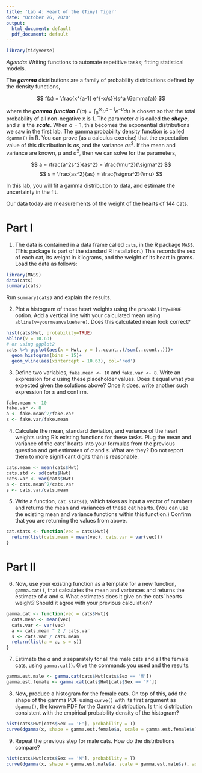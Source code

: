 ```yaml
---
title: 'Lab 4: Heart of the (Tiny) Tiger'
date: "October 26, 2020"
output: 
  html_document: default
  pdf_document: default
---
```

```r
library(tidyverse)
```

_Agenda_: Writing functions to automate repetitive tasks; fitting statistical models.

The ***gamma*** distributions are a family of probability distributions defined by the density functions,

$$ f(x) = \frac{x^{a-1} e^{-x/s}}{s^a \Gamma(a)} $$

where the ***gamma function*** $\Gamma(a) = \int_{0}^{\infty}{u^{a-1} e^{-u} du}$ is chosen so that the total probability of all non-negative $x$ is 1. The parameter $a$ is called the ***shape***, and $s$ is the ***scale***.  When $a=1$, this becomes the exponential distributions we saw in the first lab.  The gamma probability density function is called `dgamma()` in R.  You can prove (as a calculus exercise) that the expectation value of this distribution is $as$, and the variance $as^2$.  If the mean and variance are known, $\mu$ and $\sigma^2$, then we can solve for the parameters,

$$ a = \frac{a^2s^2}{as^2} = \frac{\mu^2}{\sigma^2} $$
$$ s = \frac{as^2}{as} = \frac{\sigma^2}{\mu} $$

In this lab, you will fit a gamma distribution to data, and estimate the
uncertainty in the fit.

Our data today are measurements of the weight of the hearts of 144 cats.

Part I
==========

1. The data is contained in a data frame called `cats`, in the R package `MASS`.  (This package is part of the standard R installation.)  This records the sex of each cat, its weight in kilograms, and the weight of its heart in grams.  Load the data as follows:

```r
library(MASS)
data(cats)
summary(cats)
```

Run `summary(cats)` and explain the results.

2. Plot a histogram of these heart weights using the `probability=TRUE` option. Add a vertical line with your calculated mean using `abline(v=yourmeanvaluehere)`. Does this calculated mean look correct?
```r
hist(cats$Hwt, probability=TRUE) 
abline(v = 10.63)
# or using ggplot2
cats %>% ggplot(aes(x = Hwt, y = (..count..)/sum(..count..)))+
  geom_histogram(bins = 15)+
  geom_vline(aes(xintercept = 10.63), col='red')
```

3. Define two variables, `fake.mean <- 10` and `fake.var <- 8`. Write an expression for $a$ using these placeholder values. Does it equal what you expected given the solutions above? Once it does, write another such expression for $s$ and confirm.
```r
fake.mean <- 10
fake.var <- 8
a <- fake.mean^2/fake.var
s <- fake.var/fake.mean
```

4. Calculate the mean, standard deviation, and variance of the heart weights using R's existing functions for these tasks. Plug the mean and variance of the cats' hearts into your formulas from the previous question and get estimates of $a$ and $s$.  What are they?  Do not report them to more significant digits than is reasonable.
```r
cats.mean <- mean(cats$Hwt)
cats.std <- sd(cats$Hwt)
cats.var <- var(cats$Hwt)
a <- cats.mean^2/cats.var
s <- cats.var/cats.mean
```

5. Write a function, `cat.stats()`, which takes as input a vector of numbers and returns the mean and variances of these cat hearts. (You can use the existing mean and variance functions within this function.) Confirm that you are returning the values from above.
```r
cat.stats <- function(vec = cats$Hwt){
  return(list(cats.mean = mean(vec), cats.var = var(vec)))
}
```

Part II
=======

6. Now, use your existing function as a template for a new function, `gamma.cat()`, that calculates the mean and variances and returns the estimate of $a$ and $s$. What estimates does it give on the cats' hearts weight? Should it agree with your previous calculation?
```r
gamma.cat <- function(vec = cats$Hwt){
  cats.mean <- mean(vec)
  cats.var <- var(vec)
  a <- cats.mean ^ 2 / cats.var
  s <- cats.var / cats.mean
  return(list(a = a, s = s))
}
```

7. Estimate the $a$ and $s$ separately for all the male cats and all the female cats, using `gamma.cat()`. Give the commands you used and the results.
```r
gamma.est.male <- gamma.cat(cats$Hwt[cats$Sex == 'M'])
gamma.est.female <- gamma.cat(cats$Hwt[cats$Sex == 'F'])
```

8. Now, produce a histogram for the female cats. On top of this, add the shape of the gamma PDF using `curve()` with its first argument as `dgamma()`, the known PDF for the Gamma distribution. Is this distribution consistent with the empirical probability density of the histogram?
```r
hist(cats$Hwt[cats$Sex == 'F'], probability = T)
curve(dgamma(x, shape = gamma.est.female$a, scale = gamma.est.female$s), add = T)
```

9. Repeat the previous step for male cats. How do the distributions compare?
```r
hist(cats$Hwt[cats$Sex == 'M'], probability = T)
curve(dgamma(x, shape = gamma.est.male$a, scale = gamma.est.male$s), add = T)
```

